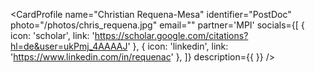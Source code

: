 
<CardProfile 
    name="Christian Requena-Mesa"
    identifier="PostDoc"
    photo="/photos/chris_requena.jpg"
    email=""
    partner='MPI'
    socials={[
        {
            icon: 'scholar',
            link: 'https://scholar.google.com/citations?hl=de&user=ukPmj_4AAAAJ'
        },
        {
            icon: 'linkedin',
            link: 'https://www.linkedin.com/in/requenac'
        },
        ]}
    description={{
    }}
/>